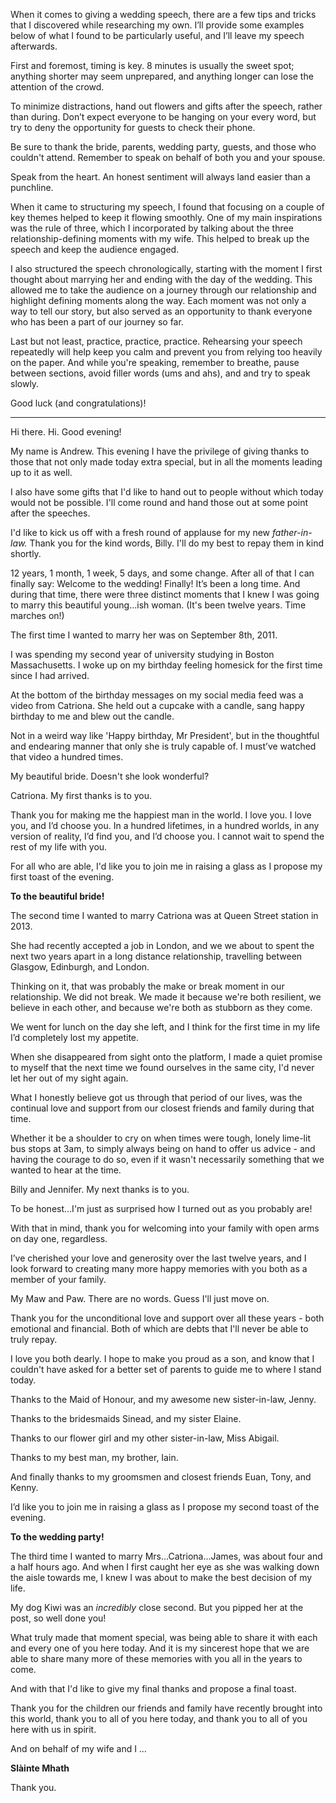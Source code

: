
When it comes to giving a wedding speech, there are a few tips and tricks that I discovered while researching my own. I’ll provide some examples below of what I found to be particularly useful, and I’ll leave my speech afterwards.


First and foremost, timing is key. 8 minutes is usually the sweet spot; anything shorter may seem unprepared, and anything longer can lose the attention of the crowd. 


To minimize distractions, hand out flowers and gifts after the speech, rather than during. Don’t expect everyone to be hanging on your every word, but try to deny the opportunity for guests to check their phone. 


Be sure to thank the bride, parents, wedding party, guests, and those who couldn't attend. Remember to speak on behalf of both you and your spouse.


Speak from the heart. An honest sentiment will always land easier than a punchline.


When it came to structuring my speech, I found that focusing on a couple of key themes helped to keep it flowing smoothly. One of my main inspirations was the rule of three, which I incorporated by talking about the three relationship-defining moments with my wife. This helped to break up the speech and keep the audience engaged. 


I also structured the speech chronologically, starting with the moment I first thought about marrying her and ending with the day of the wedding. This allowed me to take the audience on a journey through our relationship and highlight defining moments along the way. Each moment was not only a way to tell our story, but also served as an opportunity to thank everyone who has been a part of our journey so far.


Last but not least, practice, practice, practice. Rehearsing your speech repeatedly will help keep you calm and prevent you from relying too heavily on the paper. And while you're speaking, remember to breathe, pause between sections, avoid filler words (ums and ahs), and and try to speak slowly. 


Good luck (and congratulations)!


---


Hi there. Hi. Good evening!


My name is Andrew. This evening I have the privilege of giving thanks to those that not only made today extra special, but in all the moments leading up to it as well. 


I also have some gifts that I'd like to hand out to people without which today would not be possible. I'll come round and hand those out at some point after the speeches.


I'd like to kick us off with a fresh round of applause for my new _father-in-law._ Thank you for the kind words, Billy. I'll do my best to repay them in kind shortly.


12 years, 1 month, 1 week, 5 days, and some change. After all of that I can finally say: Welcome to the wedding! Finally! It’s been a long time. And during that time, there were three distinct moments that I knew I was going to marry this beautiful young...ish woman. (It's been twelve years. Time marches on!)


The first time I wanted to marry her was on September 8th, 2011. 


I was spending my second year of university studying in Boston Massachusetts. I woke up on my birthday feeling homesick for the first time since I had arrived. 


At the bottom of the birthday messages on my social media feed was a video from Catriona. She held out a cupcake with a candle, sang happy birthday to me and blew out the candle. 


Not in a weird way like 'Happy birthday, Mr President', but in the thoughtful and endearing manner that only she is truly capable of. I must’ve watched that video a hundred times.


My beautiful bride. Doesn't she look wonderful?


Catriona. My first thanks is to you. 


Thank you for making me the happiest man in the world. I love you. I love you, and I’d choose you. In a hundred lifetimes, in a hundred worlds, in any version of reality, I’d find you, and I’d choose you. I cannot wait to spend the rest of my life with you.


For all who are able, I'd like you to join me in raising a glass as I propose my first toast of the evening.


**To the beautiful bride!**


The second time I wanted to marry Catriona was at Queen Street station in 2013. 


She had recently accepted a job in London, and we we about to spent the next two years apart in a long distance relationship, travelling between Glasgow, Edinburgh, and London.


Thinking on it, that was probably the make or break moment in our relationship. We did not break. We made it because we're both resilient, we believe in each other, and because we're both as stubborn as they come.


We went for lunch on the day she left, and I think for the first time in my life I’d completely lost my appetite. 


When she disappeared from sight onto the platform, I made a quiet promise to myself that the next time we found ourselves in the same city, I'd never let her out of my sight again. 


What I honestly believe got us through that period of our lives, was the continual love and support from our closest friends and family during that time. 


Whether it be a shoulder to cry on when times were tough, lonely lime-lit bus stops at 3am, to simply always being on hand to offer us advice - and having the courage to do so, even if it wasn't necessarily something that we wanted to hear at the time.  


Billy and Jennifer. My next thanks is to you.


To be honest…I'm just as surprised how I turned out as you probably are! 


With that in mind, thank you for welcoming into your family with open arms on day one, regardless. 


I’ve cherished your love and generosity over the last twelve years, and I look forward to creating many more happy memories with you both as a member of your family.


My Maw and Paw. There are no words. Guess I'll just move on. 


Thank you for the unconditional love and support over all these years - both emotional and financial. Both of which are debts that I'll never be able to truly repay. 


I love you both dearly. I hope to make you proud as a son, and know that I couldn't have asked for a better set of parents to guide me to where I stand today.


Thanks to the Maid of Honour, and my awesome new sister-in-law, Jenny. 


Thanks to the bridesmaids Sinead, and my sister Elaine.


Thanks to our flower girl and my other sister-in-law, Miss Abigail.


Thanks to my best man, my brother, Iain. 


And finally thanks to my groomsmen and closest friends Euan, Tony, and Kenny. 


I’d like you to join me in raising a glass as I propose my second toast of the evening.


**To the wedding party!**


The third time I wanted to marry Mrs...Catriona…James, was about four and a half hours ago. And when I first caught her eye as she was walking down the aisle towards me, I knew I was about to make the best decision of my life. 


My dog Kiwi was an _incredibly_ close second. But you pipped her at the post, so well done you!


What truly made that moment special, was being able to share it with each and every one of you here today. And it is my sincerest hope that we are able to share many more of these memories with you all in the years to come.


And with that I'd like to give my final thanks and propose a final toast. 


Thank you for the children our friends and family have recently brought into this world, thank you to all of you here today, and thank you to all of you here with us in spirit.


And on behalf of my wife and I …


**Slàinte Mhath**


Thank you.

